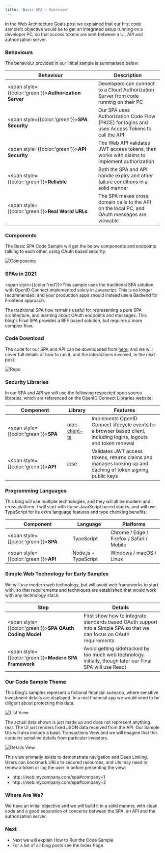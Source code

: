 ```yaml
---
title: 'Basic SPA – Overview'
---
```


In the <Link href='/posts/web-architecture-goals'>Web Architecture Goals</Link> post we explained that our first code sample's objective would be to get an integrated setup running on a developer PC, so that access tokens are sent between a UI, API and authorization server.

### Behaviours

The behaviour provided in our initial sample is summarised below:

| Behaviour | Description |
| --------- | ----------- |
| <span style={{color:'green'}}>**Authorization Server**</span> | Developers can connect to a Cloud Authorization Server from code running on their PC |
| <span style={{color:'green'}}>**SPA Security**</span> | Our SPA uses Authorization Code Flow (PKCE) for logins and uses Access Tokens to call the API |
| <span style={{color:'green'}}>**API Security**</span> | The Web API validates JWT access tokens, then works with claims to implement authorization |
| <span style={{color:'green'}}>**Reliable**</span> | Both the SPA and API handle expiry and other failure conditions in a solid manner |
| <span style={{color:'green'}}>**Real World URLs**</span> | The SPA makes cross domain calls to the API on the local PC, and OAuth messages are viewable |

### Components

The Basic SPA Code Sample will get the below components and endpoints talking to each other, using OAuth based security:

![Components](/images/20/components.jpg)

### SPAs in 2021

<span style={{color:'red'}}>This sample uses the traditional SPA solution, with OpenID Connect implemented solely in Javascript. This is no longer recommended, and your production apps should instead use a <Link href='/posts/spa-back-end-for-front-end'>Backend for Frontend</Link> approach.</span>

The traditional SPA flow remains useful for representing a pure SPA architecture, and learning about OAuth endpoints and messages. This blog's <Link href='/posts/final-spa-overview'>Final SPA</Link> provides a BFF based solution, but requires a more complex flow.

### Code Download

The code for our SPA and API can be downloaded from [here](https://github.com/gary-archer/oauth.websample1), and we will cover full details of how to run it, and the interactions involved, in the next post:

![Repo](/images/20/repo.jpg)

### Security Libraries

In our SPA and API we will use the following respected open source libraries, which are referenced on the OpenID Connect Libraries website:

| Component | Library | Features |
| --------- | ------- | -------- |
| <span style={{color:'green'}}>**SPA**</span> | [oidc-client-ts](https://github.com/authts/oidc-client-ts) | Implements OpenID Connect lifecycle events for a browser based client, including logins, logouts and token renewal |
| <span style={{color:'green'}}>**API**</span> | [jose](https://github.com/panva/jose) | Validates JWT access tokens, returns claims and manages looking up and caching of token signing public keys |

### Programming Languages

This blog will use multiple technologies, and they will all be modern and cross platform. I will start with these JavaScript based stacks, and will use TypeScript for its extra language features and type checking benefits:

| Component | Language | Platforms |
| --------- | -------- | --------- |
| <span style={{color:'green'}}>**SPA**</span> | TypeScript | Chrome / Edge / Firefox / Safari / Mobile |
| <span style={{color:'green'}}>**API**</span> | Node.js + TypeScript | Windows / macOS / Linux |

### Simple Web Technology for Early Samples

We will use modern web technology, but will avoid web frameworks to start with, so that requirements and techniques are established that would work with any technology stack:

| Step | Details |
| ---- | ------- |
| <span style={{color:'green'}}>**SPA OAuth Coding Model**</span> | First show how to integrate standards based OAuth support into a Simple SPA so that we can focus on OAuth requirements |
| <span style={{color:'green'}}>**Modern SPA Framework**</span> | Avoid getting sidetracked by too much web technology initially, though later our Final SPA will use React |

### Our Code Sample Theme

This blog's samples represent a fictional financial scenario, where sensitive investment details are displayed. In a real financial app we would need to be diligent about protecting this data:

![List View](/images/20/list-view.jpg)

The actual data shown is just made up and does not represent anything real. The UI just renders fixed JSON data received from the API. Our Sample UIs will also include a basic Transactions View and we will imagine that this contains sensitive details from particular investors.

![Details View](/images/20/details-view.jpg)

This view primarily exists to demonstrate navigation and Deep Linking. Users can bookmark URLs to secured resources, and UIs may need to renew a token or log the user in before presenting the view:

- http`:`//web.mycompany.com/spa#company=1
- http`:`//web.mycompany.com/spa#company=2

### Where Are We?

We have an initial objective and we will build it in a solid manner, with clean code and a good separation of concerns between the SPA, an API and the authorization server.

### Next

- Next we will explain <Link href='/posts/basicspa-execution'>How to Run the Code Sample</Link>
- For a list of all blog posts see the <Link href='/posts/index'>Index Page</Link>